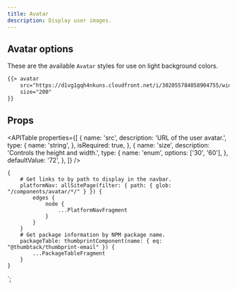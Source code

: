 ```yaml
---
title: Avatar
description: Display user images.
---
```



<ComponentHeader data={props.data} />

## Avatar options

These are the available `Avatar` styles for use on light background colors.

```email emailPartial=avatar
{{> avatar
    src="https://d1vg1gqh4nkuns.cloudfront.net/i/302055784058904755/width/400.webp"
    size="200"
}}
```

## Props

<APITable
    properties={[
        {
            name: 'src',
            description: 'URL of the user avatar.',
            type: {
                name: 'string',
            },
            isRequired: true,
        },
        {
            name: 'size',
            description: 'Controls the height and width.',
            type: {
                name: 'enum',
                options: ['30', '60'],
            },
            defaultValue: '72',
        },
    ]}
/>

<ComponentFooter data={props.data} />

    {
        # Get links to by path to display in the navbar.
        platformNav: allSitePage(filter: { path: { glob: "/components/avatar/*/" } }) {
            edges {
                node {
                    ...PlatformNavFragment
                }
            }
        }
        # Get package information by NPM package name.
        packageTable: thumbprintComponent(name: { eq: "@thumbtack/thumbprint-email" }) {
            ...PackageTableFragment
        }
    }
`;

